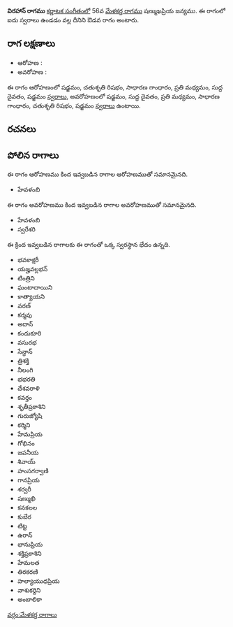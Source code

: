 {{Infobox ragam
	| name          	= విరహాన్
	| synonym	    	= 
	| mela          	= 
	| chakra        	= 
	| janaka        	= 
	| type          	= ఔడవ
	| arohanam      	= {{svaraC|S|R2|G2|M2|D1|S'}} 
	| avarohanam    	= {{svaraC|S'|D1|M2|G2|R2|S}}
	| jeeva         	=
	| chhaya        	=
	| nyasa         	=
	| vishesha      	= 
	| equivalent  		= 
}}
{{కర్ణాటక సంగీత రాగాలు}}
'''విరహాన్ రాగము''' [[కర్ణాటక సంగీతం]]లో 56వ [[మేళకర్త రాగము]] షణ్ముఖప్రియ జన్యము.  ఈ రాగంలో ఐదు స్వరాలు ఉండడం వల్ల దీనిని ఔడవ రాగం అంటారు.


==రాగ లక్షణాలు==


* ఆరోహణ : {{svaraC|S|R2|G2|M2|D1|S'}} 
* అవరోహణ : {{svaraC|S'|D1|M2|G2|R2|S}}

ఈ రాగం ఆరోహణంలో షడ్జమం, చతుశృతి రిషభం, సాధారణ గాంధారం, ప్రతి మధ్యమం, సుద్ద దైవతం, షడ్జమం [[స్వరాలు]], అవరోహణంలో షడ్జమం, సుద్ద దైవతం, ప్రతి మధ్యమం, సాధారణ గాంధారం, చతుశృతి రిషభం, షడ్జమం [[స్వరాలు]] ఉంటాయి.

==రచనలు==



==పోలిన రాగాలు==
ఈ రాగం ఆరోహణము కింద ఇవ్వబడిన రాగాల ఆరోహణముతో సమానమైనది.
* హేవళంబి

ఈ రాగం అవరోహణము కింద ఇవ్వబడిన రాగాల అవరోహణముతో సమానమైనది.
* హేవళంబి
* స్వరేశరి

ఈ క్రింద ఇవ్వబడిన రాగాలకు ఈ రాగంతో ఒక్క స్వరస్థాన భేదం ఉన్నది.
* భవకాక్షరీ
* యజ్హవల్లభన్
* టింత్రిని
* ఘంటాదాయిని
* కాత్యాయని
* వరణ్
* కర్మవు
* అదాన్
* కందుకూరి
* వసురభ
* సేన్దాన్
* త్రిశక్తి
* నీలంగి
* భభరతి
* దేశవరాళి
* కవర్తం
* శృతీప్రకాశిని
* గురుజ్యోషి
* కర్మిని
* హేమప్రియ
* గోభినం
* జపనీయ
* శివాయ్
* హంసగర్వాణి
* గానప్రియ
* శర్వరీ
* షణ్ముఖి
* కనకలల
* కుబేర
* టిట్ట
* ఉరాన్
* భానుప్రియ
* శక్తిప్రకాశిని
* హేమలత
* తిరకరణి
* హల్యాయుధప్రియ
* వాశుకర్దిని
* అంబాలికా



[[వర్గం:మేళకర్త రాగాలు]]